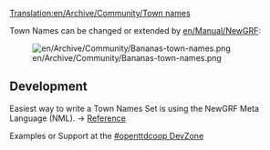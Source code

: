 [[Translation:en/Archive/Community/Town names]]


Town Names can be changed or extended by [[en/Manual/NewGRF]]:

[[File:en/Archive/Community/Bananas-town-names.png]]


==Development==

Easiest way to write a Town Names Set is using the NewGRF Meta Language (NML).
-> [http://newgrf-specs.tt-wiki.net/wiki/NML:Town_names Reference]

Examples or Support at the [http://dev.openttdcoop.org/projects/townnames #openttdcoop DevZone]